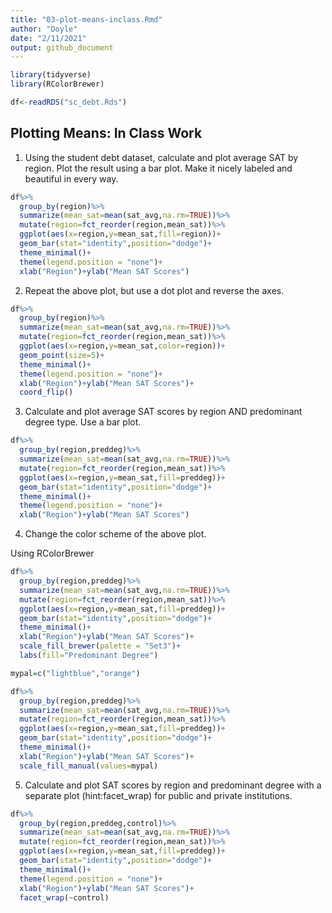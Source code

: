 ```yaml
---
title: "03-plot-means-inclass.Rmd"
author: "Doyle"
date: "2/11/2021"
output: github_document
---
```


```r
library(tidyverse)
library(RColorBrewer)
```

```r
df<-readRDS("sc_debt.Rds")
```


## Plotting Means: In Class Work

1. Using the student debt dataset, calculate and plot average SAT by region. Plot the result using a bar plot. Make it nicely labeled and beautiful in every way.

```r
df%>%
  group_by(region)%>%
  summarize(mean_sat=mean(sat_avg,na.rm=TRUE))%>%
  mutate(region=fct_reorder(region,mean_sat))%>%
  ggplot(aes(x=region,y=mean_sat,fill=region))+
  geom_bar(stat="identity",position="dodge")+
  theme_minimal()+
  theme(legend.position = "none")+
  xlab("Region")+ylab("Mean SAT Scores")

```


2. Repeat the above plot, but use a dot plot and reverse the axes. 


```r
df%>%
  group_by(region)%>%
  summarize(mean_sat=mean(sat_avg,na.rm=TRUE))%>%
  mutate(region=fct_reorder(region,mean_sat))%>%
  ggplot(aes(x=region,y=mean_sat,color=region))+
  geom_point(size=5)+
  theme_minimal()+
  theme(legend.position = "none")+
  xlab("Region")+ylab("Mean SAT Scores")+
  coord_flip()

```



3. Calculate and plot average SAT scores  by region  AND predominant degree type. Use a bar plot. 


```r
df%>%
  group_by(region,preddeg)%>%
  summarize(mean_sat=mean(sat_avg,na.rm=TRUE))%>%
  mutate(region=fct_reorder(region,mean_sat))%>%
  ggplot(aes(x=region,y=mean_sat,fill=preddeg))+
  geom_bar(stat="identity",position="dodge")+
  theme_minimal()+
  theme(legend.position = "none")+
  xlab("Region")+ylab("Mean SAT Scores")
```


4. Change the color scheme of the above plot. 

Using RColorBrewer
```r
df%>%
  group_by(region,preddeg)%>%
  summarize(mean_sat=mean(sat_avg,na.rm=TRUE))%>%
  mutate(region=fct_reorder(region,mean_sat))%>%
  ggplot(aes(x=region,y=mean_sat,fill=preddeg))+
  geom_bar(stat="identity",position="dodge")+
  theme_minimal()+
  xlab("Region")+ylab("Mean SAT Scores")+
  scale_fill_brewer(palette = "Set3")+
  labs(fill="Predominant Degree")
```



```r
mypal=c("lightblue","orange")

df%>%
  group_by(region,preddeg)%>%
  summarize(mean_sat=mean(sat_avg,na.rm=TRUE))%>%
  mutate(region=fct_reorder(region,mean_sat))%>%
  ggplot(aes(x=region,y=mean_sat,fill=preddeg))+
  geom_bar(stat="identity",position="dodge")+
  theme_minimal()+
  xlab("Region")+ylab("Mean SAT Scores")+
  scale_fill_manual(values=mypal)
```


5. Calculate and plot SAT scores by region and predominant degree with a separate plot (hint:facet_wrap) for public and private institutions.  
```r
df%>%
  group_by(region,preddeg,control)%>%
  summarize(mean_sat=mean(sat_avg,na.rm=TRUE))%>%
  mutate(region=fct_reorder(region,mean_sat))%>%
  ggplot(aes(x=region,y=mean_sat,fill=preddeg))+
  geom_bar(stat="identity",position="dodge")+
  theme_minimal()+
  theme(legend.position = "none")+
  xlab("Region")+ylab("Mean SAT Scores")+
  facet_wrap(~control)
```




